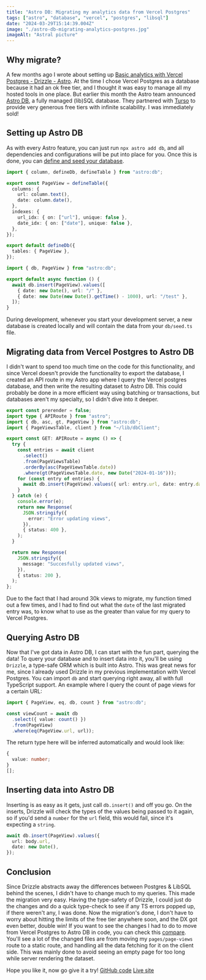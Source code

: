 ```yaml
---
title: "Astro DB: Migrating my analytics data from Vercel Postgres"
tags: ["astro", "database", "vercel", "postgres", "libsql"]
date: "2024-03-29T15:14:39.004Z"
image: "./astro-db-migrating-analytics-postgres.jpg"
imageAlt: "Astral picture"
---
```


## Why migrate?

A few months ago I wrote about setting up [Basic analytics with Vercel Postgres - Drizzle - Astro](https://www.thomasledoux.be/blog/basic-analytics-vercel-postgres-astro).
At the time I chose Vercel Postgres as a database because it had an ok free tier, and I thought it was easy to manage all my hosted tools in one place.
But earlier this month the Astro team announced [Astro DB](https://astro.build/db/), a fully managed (lib)SQL database.
They partnered with [Turso](https://turso.tech/) to provide very generous free tiers with infinite scalability.
I was immediately sold!

## Setting up Astro DB

As with every Astro feature, you can just run `npx astro add db`, and all dependencies and configurations will be put into place for you.
Once this is done, you can [define and seed your database](https://docs.astro.build/en/guides/astro-db/).

```ts title="db/config.ts"
import { column, defineDb, defineTable } from "astro:db";

export const PageView = defineTable({
  columns: {
    url: column.text(),
    date: column.date(),
  },
  indexes: {
    url_idx: { on: ["url"], unique: false },
    date_idx: { on: ["date"], unique: false },
  },
});

export default defineDb({
  tables: { PageView },
});
```

```ts title="db/seed.ts"
import { db, PageView } from "astro:db";

export default async function () {
  await db.insert(PageView).values([
    { date: new Date(), url: "/" },
    { date: new Date(new Date().getTime() - 1000), url: "/test" },
  ]);
}
```

During development, whenever you start your development server, a new database is created locally and will contain the data from your `db/seed.ts` file.

## Migrating data from Vercel Postgres to Astro DB

I didn't want to spend too much time on the code for this functionality, and since Vercel doesn't provide the functionality to export the database, I created an API route in my Astro app where I query the Vercel postgres database, and then write the resulting dataset to Astro DB.
This could probably be done in a more efficient way using batching or transactions, but databases aren't my specialty, so I didn't dive into it deeper.

```ts title="pages/api/migrate-view.ts"
export const prerender = false;
import type { APIRoute } from "astro";
import { db, asc, gt, PageView } from "astro:db";
import { PageViewsTable, client } from "~/lib/dbClient";

export const GET: APIRoute = async () => {
  try {
    const entries = await client
      .select()
      .from(PageViewsTable)
      .orderBy(asc(PageViewsTable.date))
      .where(gt(PageViewsTable.date, new Date("2024-01-16")));
    for (const entry of entries) {
      await db.insert(PageView).values({ url: entry.url, date: entry.date });
    }
  } catch (e) {
    console.error(e);
    return new Response(
      JSON.stringify({
        error: "Error updating views",
      }),
      { status: 400 },
    );
  }

  return new Response(
    JSON.stringify({
      message: "Succesfully updated views",
    }),
    { status: 200 },
  );
};
```

Due to the fact that I had around 30k views to migrate, my function timed out a few times, and I had to find out what the `date` of the last migrated entry was, to know what to use as the greater than value for my query to Vercel Postgres.

## Querying Astro DB

Now that I've got data in Astro DB, I can start with the fun part, querying the data!
To query your database and to insert data into it, you'll be using `Drizzle`, a type-safe ORM which is built into Astro.
This was great news for me, since I already used Drizzle in my previous implementation with Vercel Postgres.
You can import `db` and start querying right away, all with full TypeScript support.
An example where I query the count of page views for a certain URL:

```ts
import { PageView, eq, db, count } from "astro:db";

const viewCount = await db
  .select({ value: count() })
  .from(PageView)
  .where(eq(PageView.url, url));
```

The return type here will be inferred automatically and would look like:

```ts
{
  value: number;
}
[];
```

## Inserting data into Astro DB

Inserting is as easy as it gets, just call `db.insert()` and off you go.
On the inserts, Drizzle will check the types of the values being passed to it again, so if you'd send a `number` for the `url` field, this would fail, since it's expecting a `string`.

```ts
await db.insert(PageView).values({
  url: body.url,
  date: new Date(),
});
```

## Conclusion

Since Drizzle abstracts away the differences between Postgres & LibSQL behind the scenes, I didn't have to change much to my queries. This made the migration very easy. Having the type-safety of Drizzle, I could just do the changes and do a quick type-check to see if any TS errors popped up, if there weren't any, I was done.
Now the migration's done, I don't have to worry about hitting the limits of the free tier anywhere soon, and the DX got even better, double win!
If you want to see the changes I had to do to move from Vercel Postgres to Astro DB in code, you can check this [compare](https://github.com/thomasledoux1/website-thomas-astro/compare/7f135c2c5fca09c4673fe44eb14c202593f29969...edf99302226eb2d85ca53cc8cfaf2ebca1a2968d). You'll see a lot of the changed files are from moving my `pages/page-views` route to a static route, and handling all the data fetching for it on the client side.
This was mainly done to avoid seeing an empty page for too long while server rendering the dataset.

Hope you like it, now go give it a try!
[GitHub code](https://github.com/thomasledoux1/website-thomas-astro/tree/edf99302226eb2d85ca53cc8cfaf2ebca1a2968d)
[Live site](https://www.thomasledoux.be)
